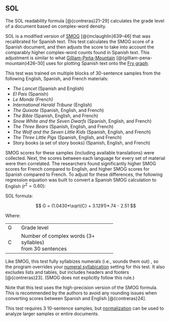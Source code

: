 ## SOL\index{SOL|(ii} {#sec-sol-spanish}

The SOL readability formula [@{contreras}21–29] calculates the grade level of a document based on complex-word density.

SOL is a modified version of [SMOG](#sec-smog-test)\index{SMOG!variations!SOL (Spanish)} [@{mclaughlin}639–46] that was recalibrated for Spanish text.
This test calculates the SMOG score of a Spanish document, and then adjusts the score to take into account the comparably higher complex-word counts found in Spanish text.
This adjustment is similar to what [Gilliam-Peña-Mountain](#sec-gilliam-pena-mountain-fry-graph)\index{Gilliam-Peña-Mountain!compared to SOL} [@{gilliam-pena-mountain}426–30] uses for plotting Spanish text onto the [Fry graph](#sec-fry-test)\index{Fry}.

This test was trained on multiple blocks of 30-sentence samples from the following English, Spanish, and French materials:

- *The Lancet* (Spanish and English)
- *El Pais* (Spanish)
- *Le Monde* (French)
- *International Herald Tribune* (English)
- *The Quixote* (Spanish, English, and French)
- *The Bible* (Spanish, English, and French)
- *Snow White and the Seven Dwarfs* (Spanish, English, and French)
- *The Three Bears* (Spanish, English, and French)
- *The Wolf and the Seven Little Kids* (Spanish, English, and French)
- *The Three Little Pigs* (Spanish, English, and French)
- Story books (a set of story books) (Spanish, English, and French)

SMOG scores for these samples (including available translations) were collected.
Next, the scores between each language for every set of material were then correlated.
The researchers found significantly higher SMOG scores for French compared to English, and higher SMOG scores for Spanish compared to French.
To adjust for these differences, the following regression equation was built to convert a Spanish SMOG calculation to English ($r^2 = 0.60$):

SOL formula:

$$
G = (1.0430*\sqrt{C} + 3.1291)*.74 - 2.51
$$

Where:

+:----+:----------------------------------------+
| G   | Grade level                             |
+-----+-----------------------------------------+
| C   | Number of complex words (3+ syllables)\ |
|     | from 30 sentences                       |
+-----+-----------------------------------------+

Like SMOG, this test fully syllabizes numerals\index{numerals!SOL} (i.e., sounds them out)
[, so the program overrides your [numeral syllabication](#sec-document-analysis) setting for this test]{.content-hidden when-profile="reference"}.
It also excludes lists and tables, but includes headers and footers [@{contreras}23]. (SMOG does not explicitly follow this rule.)

Note that this test uses the high-precision version of the SMOG formula.
This is recommended by the authors to avoid any rounding issues when converting scores between Spanish and English [@{contreras}24].

This test requires 3 10-sentence samples, but [normalization](#sec-glossary) can be used to analyze larger samples or entire documents.\index{SOL|)}